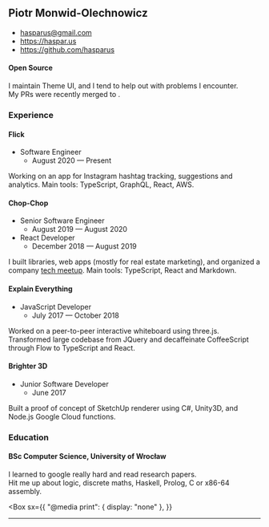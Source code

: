 

<PageLayout>
<Box as="main" sx={{ pt: 4 }}>


## Piotr Monwid-Olechnowicz

- [hasparus@gmail.com](mailto:hasparus@gmail.com)
- https://haspar.us
- https://github.com/hasparus

#### Open Source

I maintain Theme UI, and I tend to help out with problems I encounter.
My&nbsp;PRs were recently merged to <LastContributions />.

### Experience

#### Flick

- Software Engineer
  - August 2020 — Present

Working on an app for Instagram hashtag tracking, suggestions and analytics.
Main tools: TypeScript, GraphQL, React, AWS.

#### Chop-Chop

- Senior Software Engineer
  - August 2019 — August 2020
- React Developer
  - December 2018 — August 2019

I built libraries, web apps (mostly for real estate marketing), and
organized a company [tech meetup][chop-chop academy]. Main tools:
TypeScript, React and Markdown.

[chop-chop academy]: https://www.meetup.com/pl-PL/Chop-Chop-Academy-Web-Apps

#### Explain Everything

- JavaScript Developer
  - July 2017 — October 2018

Worked on a peer-to-peer interactive whiteboard using three.js. Transformed
large codebase from JQuery and decaffeinate CoffeeScript through Flow to
TypeScript and React.

#### Brighter 3D

- Junior Software Developer
  - June 2017

Built a proof of concept of SketchUp renderer using C#, Unity3D, and Node.js
Google Cloud functions.

### Education

#### BSc Computer Science, University of Wrocław

I learned to google really hard and read research papers.
Hit&nbsp;me&nbsp;up&nbsp;about&nbsp;logic, discrete maths, Haskell, Prolog,
C or x86-64 assembly.

</Box>


<Box
  sx={{
    "@media print": { display: "none" },
  }}
>
  <hr />
  <PrintItButton />
</Box>

</PageLayout>

